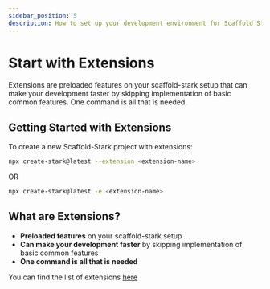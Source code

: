 ```yaml
---
sidebar_position: 5
description: How to set up your development environment for Scaffold Stark-2 with extensions.
---
```


# Start with Extensions

Extensions are preloaded features on your scaffold-stark setup that can make your development faster by skipping implementation of basic common features. One command is all that is needed.

## Getting Started with Extensions

To create a new Scaffold-Stark project with extensions:

```bash
npx create-stark@latest --extension <extension-name>
```

OR

```bash
npx create-stark@latest -e <extension-name>
```

## What are Extensions?

- **Preloaded features** on your scaffold-stark setup
- **Can make your development faster** by skipping implementation of basic common features
- **One command is all that is needed**

You can find the list of extensions [here](https://scaffold-stark.com/extensions)
